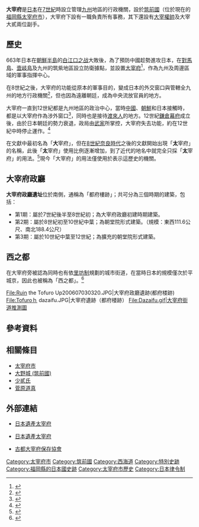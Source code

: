 {{redirect2|太宰府|日本福岡縣轄下的行政區劃|太宰府市}}

{{japanese|image=Overhead view of Dazaifu metro ruin taken from Mt.Iwaya that is 281ms high located in about 3kms to the south.jpg|width=250px|japanese=大宰府|kana=だざいふ|romaji=Dazaifu}}

'''大宰府'''是[[日本|日本]]在[[7世紀|7世紀]]時設立管理[[九州_(日本)|九州]]地區的行政機關，設於[[筑前國|筑前國]]（位於現在的[[福岡縣|福岡縣]][[太宰府市|太宰府市]]），大宰府下設有{{tsl|ja|大宰帥}}一職負責所有事務，其下還設有[[大宰權帥|大宰權帥]]及大宰大貳兩位副手。

== 歷史 ==
663年日本在[[朝鮮半島|朝鮮半島]]的[[白江口之战|白江口之战]]大敗後，為了預防中國趁勢進攻日本，在[[對馬島|對馬島]]、[[壹岐島|壹岐島]]及九州的筑紫地區設立防衛據點，並設置[[大宰府|大宰府]]<ref>{{Cite web| url=http://www.city.dazaifu.lg.jp/bunkazai/rekishi/6035.html| title=大宰府の成立| publisher=太宰府市政府| date=2016-09-02| accessdate=2017-06-20| language=ja| archive-date=2018-10-08| archive-url=https://web.archive.org/web/20181008005152/http://www.city.dazaifu.lg.jp/bunkazai/rekishi/6035.html| dead-url=no}}</ref>，作為九州及周邊區域的軍事指揮中心。

在8世紀之後，大宰府的功能從原本的軍事目的，變成日本的外交窗口與管轄全九州的地方行政機關<ref>{{Cite web| url=http://www.city.dazaifu.lg.jp/bunkazai/rekishi/6036.html| title=遠の朝廷－大宰府| date=2016-09-01| publisher=太宰府市政府| accessdate=2017-06-20| language=ja| archive-date=2017-11-12| archive-url=https://web.archive.org/web/20171112185955/http://www.city.dazaifu.lg.jp/bunkazai/rekishi/6036.html| dead-url=no}}</ref>，但也因為遠離朝廷，成為中央流放官員的地方。

大宰府一直到12世紀都是九州地區的政治中心，當時[[中國|中國]]、[[朝鮮|朝鮮]]和日本接觸時，都是以大宰府作為涉外窗口<ref>{{Cite web| url=http://www.dazaifu-japan-heritage.jp/story/story2.php| title=外国使節を迎える都| publisher=太宰府市日本遺産活性化協議會| accessdate=2017-06-20| language=ja| archive-date=2017-06-27| archive-url=https://web.archive.org/web/20170627014038/http://www.dazaifu-japan-heritage.jp/story/story2.php| dead-url=no}}</ref>，同時也是接待[[渡來人|渡來人]]的地方。12世紀[[鎌倉幕府|鎌倉幕府]]成立後，由於日本朝廷的勢力衰退，政局由[[武家|武家]]所掌控，大宰府失去功能，約在12世紀中時停止運作。<ref>{{Cite web| url=http://www.city.dazaifu.lg.jp/bunkazai/rekishi/6037.html| title=3.平安時代以降の大宰府| date=2016-09-02| publisher=太宰府市政府| accessdate=2017-06-20| language=ja| archive-date=2018-10-08| archive-url=https://web.archive.org/web/20181008125703/http://www.city.dazaifu.lg.jp/bunkazai/rekishi/6037.html| dead-url=no}}</ref>

在文獻中最初名為「'''大'''宰府」，但在[[8世紀|8世紀]][[奈良時代|奈良時代]]之後的文獻開始出現「'''太'''宰府」的名稱，此後「'''太'''宰府」使用比例逐漸增加，到了近代的地名中就完全只採「'''太'''宰府」的用法。<ref>{{Cite web| url=http://www.city.dazaifu.lg.jp/bunkazai/question/rekishibunkazaiq/6221.html| title=『大宰府』と『太宰府』のちがいについて教えてください。| publisher=太宰府市政府| date=2016-09-01| accessdate=2017-06-19| language=ja| archive-date=2017-07-17| archive-url=https://web.archive.org/web/20170717065249/http://www.city.dazaifu.lg.jp/bunkazai/question/rekishibunkazaiq/6221.html| dead-url=no}}</ref>現今「大宰府」的用法僅使用於表示這歷史的機關。

== 大宰府政廳 ==
'''大宰府政廳遺址'''位於{{tsl|ja|四王寺山}}南側，通稱為「都府樓跡」；共可分為三個時期的建築，包括：
* 第1期：屬於7世紀後半至8世紀初；為大宰府政廳初建時期建築。
* 第2期：屬於8世紀初至10世紀中葉；為朝堂院形式建築。（規模：東西111.6公尺、南北188.4公尺）
* 第3期：屬於10世紀中葉至12世紀；為擴充的朝堂院形式建築。

== 西之都 ==
在大宰府旁被認為同時也有依[[里坊制|里坊制]]規劃的城市街道，在當時日本的規模僅次於平城京，因此也被稱為「西之都」。<ref>{{Cite web| url=http://www.dazaifu-japan-heritage.jp/nihon_isan/index2.php| title=古代日本の「西の都」～東アジアとの交流拠点～| publisher=太宰府市日本遺産活性化協議會| accessdate=2017-06-20| language=ja| archive-date=2017-06-27| archive-url=https://web.archive.org/web/20170627052251/http://www.dazaifu-japan-heritage.jp/nihon_isan/index2.php| dead-url=no}}</ref>

<gallery widths=200px heights=200px>
File:Ruin the Tofuro Up200607030320.JPG|大宰府政廳遺跡(都府楼跡)
File:Tofuroｈ dazaifu.JPG|大宰府遺跡（都府楼跡）
File:Dazaifu.gif|大宰府街道推測圖
</gallery>

== 參考資料 ==
{{Reflist}}

== 相關條目 ==
* [[太宰府市|太宰府市]]
* [[大野城_(筑前國)|大野城 (筑前國)]]
* [[少貳氏|少貳氏]]
* [[菅原道真|菅原道真]]

== 外部連結 ==
* {{Zh-tw}} [http://www.dazaifu-japan-heritage.jp/zh-tw/intro/ 日本遺產太宰府]{{Wayback|url=http://www.dazaifu-japan-heritage.jp/zh-tw/intro/ |date=20200923162237 }}
* {{Zh-cn}} [http://www.dazaifu-japan-heritage.jp/zh-cn/intro  日本遺產太宰府]{{Wayback|url=http://www.dazaifu-japan-heritage.jp/zh-cn/intro |date=20210220103151 }}
* {{Ja}} [http://www.kotodazaifu.net/ 古都大宰府保存協會]{{Wayback|url=http://www.kotodazaifu.net/ |date=20210220103206 }}

{{DEFAULTSORT:Dazaifu}}

[[Category:太宰府市|Category:太宰府市]]
[[Category:筑前國|Category:筑前國]]
[[Category:西海道|Category:西海道]]
[[Category:特別史跡|Category:特別史跡]]
[[Category:福岡縣的日本國史跡|Category:福岡縣的日本國史跡]]
[[Category:太宰府市歷史|Category:太宰府市歷史]]
[[Category:日本律令制|Category:日本律令制]]